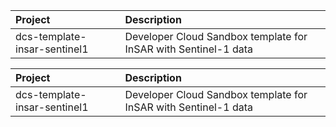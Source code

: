 <table>
 <thead>
  <tr>
   <th style="text-align:left;"> Project </th>
   <th style="text-align:left;"> Description </th>
  </tr>
 </thead>
<tbody>
  <tr>
   <td style="text-align:left;"> dcs-template-insar-sentinel1 </td>
   <td style="text-align:left;"> Developer Cloud Sandbox template for InSAR with Sentinel-1 data </td>
  </tr>
</tbody>
</table>
<table>
 <thead>
  <tr>
   <th style="text-align:left;"> Project </th>
   <th style="text-align:left;"> Description </th>
  </tr>
 </thead>
<tbody>
  <tr>
   <td style="text-align:left;"> dcs-template-insar-sentinel1 </td>
   <td style="text-align:left;"> Developer Cloud Sandbox template for InSAR with Sentinel-1 data </td>
  </tr>
</tbody>
</table>
